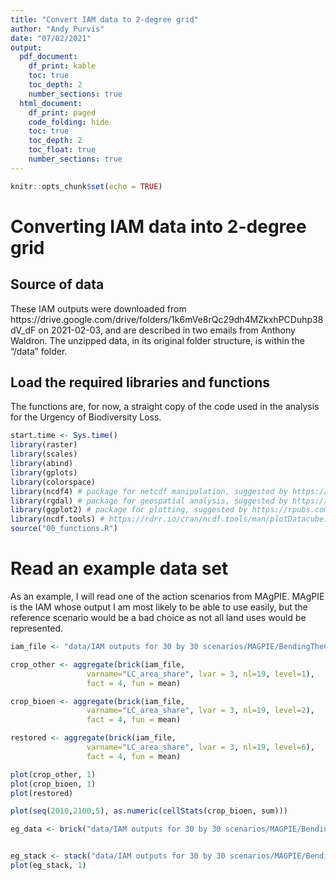 ```yaml
---
title: "Convert IAM data to 2-degree grid"
author: "Andy Purvis"
date: "07/02/2021"
output:
  pdf_document:
    df_print: kable
    toc: true
    toc_depth: 2
    number_sections: true
  html_document: 
    df_print: paged
    code_folding: hide
    toc: true
    toc_depth: 2
    toc_float: true
    number_sections: true
---
```


```r
knitr::opts_chunk$set(echo = TRUE)
```

# Converting IAM data into 2-degree grid
## Source of data
These IAM outputs were downloaded from https://drive.google.com/drive/folders/1k6mVe8rQc29dh4MZkxhPCDuhp38dV_dF on 2021-02-03, and are described in two emails from Anthony Waldron. The unzipped data, in its original folder structure, is within the "/data" folder.

## Load the required libraries and functions
The functions are, for now, a straight copy of the code used in the analysis for the Urgency of Biodiversity Loss.
```r
start.time <- Sys.time()
library(raster)
library(scales)
library(abind)
library(gplots)
library(colorspace)
library(ncdf4) # package for netcdf manipulation, suggested by https://rpubs.com/boyerag/297592
library(rgdal) # package for geospatial analysis, suggested by https://rpubs.com/boyerag/297592
library(ggplot2) # package for plotting, suggested by https://rpubs.com/boyerag/297592
library(ncdf.tools) # https://rdrr.io/cran/ncdf.tools/man/plotDatacube.html
source("00_functions.R")
```
# Read an example data set
As an example, I will read one of the action scenarios from MAgPIE. MAgPIE is the IAM whose output I am most likely to be able to use easily, but the reference scenario would be a bad choice as not all land uses would be represented.

```r
iam_file <- "data/IAM outputs for 30 by 30 scenarios/MAGPIE/BendingTheCurve30by30-LCproj-MAgPIE-RCPref_SSP2_GDN-06Feb2020_FinalMask.nc"

crop_other <- aggregate(brick(iam_file, 
                 varname="LC_area_share", lvar = 3, nl=19, level=1), 
                 fact = 4, fun = mean)

crop_bioen <- aggregate(brick(iam_file, 
                 varname="LC_area_share", lvar = 3, nl=19, level=2), 
                 fact = 4, fun = mean)

restored <- aggregate(brick(iam_file, 
                 varname="LC_area_share", lvar = 3, nl=19, level=6), 
                 fact = 4, fun = mean)

plot(crop_other, 1)
plot(crop_bioen, 1)
plot(restored)

plot(seq(2010,2100,5), as.numeric(cellStats(crop_bioen, sum)))

eg_data <- brick("data/IAM outputs for 30 by 30 scenarios/MAGPIE/BendingTheCurve30by30-LCproj-MAgPIE-RCPref_SSP2_GDN-06Feb2020_FinalMask.nc")


eg_stack <- stack("data/IAM outputs for 30 by 30 scenarios/MAGPIE/BendingTheCurve30by30-LCproj-MAgPIE-RCPref_SSP2_GDN-06Feb2020_FinalMask.nc",level=10)
plot(eg_stack, 1)
```
